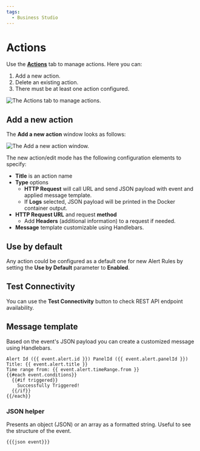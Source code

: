 ```yaml
---
tags:
  - Business Studio
---
```



# Actions

Use the [**Actions**](/big/studio/manage-business-engines/#actions) tab to manage actions. Here you can:

1. Add a new action.
2. Delete an existing action.
3. There must be at least one action configured.

<Image
  title="The Actions tab to manage actions."
  src="/img/blog/2024-12-31-big-2.2.0/tab-actions.png"
/>

## Add a new action

The **Add a new action** window looks as follows:

<Image
  title="The Add a new action window."
  src="/img/blog/2024-12-31-big-2.2.0/new-action.png"
/>

The new action/edit mode has the following configuration elements to specify:

- **Title** is an action name
- **Type** options
  - **HTTP Request** will call URL and send JSON payload with event and applied message template.
  - If **Logs** selected, JSON payload will be printed in the Docker container output.
- **HTTP Request URL** and request **method**
  - Add **Headers** (additional information) to a request if needed.
- **Message** template customizable using Handlebars.

## Use by default

Any action could be configured as a default one for new Alert Rules by setting the **Use by Default** parameter to **Enabled**.

## Test Connectivity

You can use the **Test Connectivity** button to check REST API endpoint availability.

## Message template

Based on the event's JSON payload you can create a customized message using Handlebars.

```Handlebars
Alert Id ({{ event.alert.id }}) PanelId ({{ event.alert.panelId }})
Title: {{ event.alert.title }}
Time range from: {{ event.alert.timeRange.from }}
{{#each event.conditions}}
  {{#if triggered}}
    Successfully Triggered!
  {{/if}}
{{/each}}
```

### JSON helper

Presents an object (JSON) or an array as a formatted string. Useful to see the structure of the event.

```Handlebars
{{{json event}}}
```
